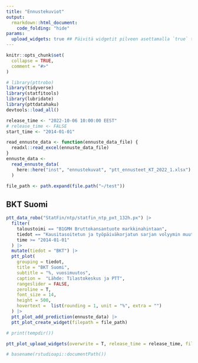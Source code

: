 ```yaml
---
title: "Ennustekuviot"
output:
  rmarkdown::html_document:
    code_folding: "hide"
params:
  upload_widgets: true ## Päivitä widgetit pilveen asettamalla `true` tai ajamalla `ptt_plot_upload_widgets()` renderöinnin jälkeen.
---
```


```r
knitr::opts_chunk$set(
  collapse = TRUE,
  comment = "#>"
)
```

```r
# library(pttrobo)
library(tidyverse)
library(statfitools)
library(lubridate)
library(pttdatahaku)
devtools::load_all()

release_time <- "2022-10-06 10:00:00 EEST"
# release_time <- FALSE
start_time <- "2014-01-01"

read_ennuste_data <- function(ennuste_data_file) {
  readxl::read_excel(ennuste_data_file)
}
ennuste_data <-
  read_ennuste_data(
    here::here("inst", "ennustekuvat", "ptt_ennusteet_KT_2022_1.xlsx")
  )

file_path <- path.expand(file.path("~/test"))

```

## BKT Suomi

```r



ptt_data_robo("StatFin/ntp/statfin_ntp_pxt_132h.px") |>
  filter(
    taloustoimi == "B1GMH Bruttokansantuote markkinahintaan",
    tiedot == "Kausitasoitetun ja työpäiväkorjatun sarjan volyymin muutos vuodentakaisesta, %",
    time >= "2014-01-01"
  ) |>
  mutate(tiedot = "BKT") |>
  ptt_plot(
    grouping = tiedot,
    title = "BKT Suomi",
    subtitle = "%, vuosimuutos",
    caption =  "Lähde: Tilastokeskus ja PTT",
    rangeslider = FALSE,
    zeroline = T,
    font_size = 14,
    height = 500,
    hovertext =  list(rounding = 1, unit = "%", extra = "")
  ) |>
  ptt_plot_add_prediction(ennuste_data) |>
  ptt_plot_create_widget(filepath = file_path)

```




```r

# print(tempdir())

ptt_plot_upload_widgets(overwrite = T, release_time = release_time, files_path = file_path)

# basename(rstudioapi::documentPath())

```
